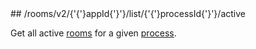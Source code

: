 
<MethodPill method="get" />
## /rooms/v2/{'{'}appId{'}'}/list/{'{'}processId{'}'}/active

Get all active [rooms](https://hathora.dev/docs/concepts/hathora-entities#room) for a given [process](https://hathora.dev/docs/concepts/hathora-entities#process).
